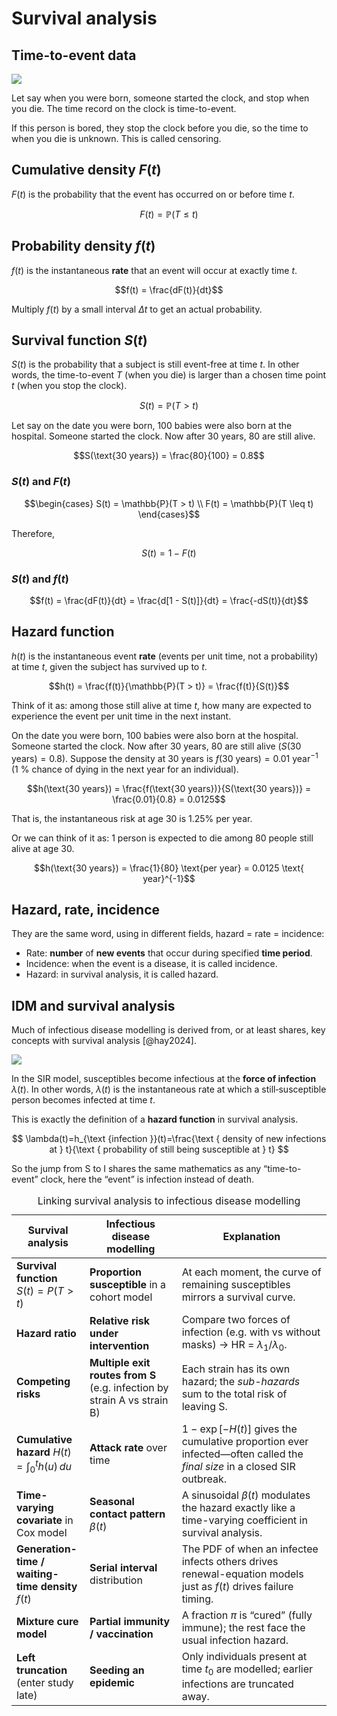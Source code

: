 # Survival analysis

## Time-to-event data

![](img/surv/time-to-event.svg)

Let say when you were born, someone started the clock, and stop when you die. The time record on the clock is time-to-event.

If this person is bored, they stop the clock before you die, so the time to when you die is unknown. This is called censoring.

## Cumulative density $F(t)$

$F(t)$ is the probability that the event has occurred on or before time $t$.

$$F(t) = \mathbb{P}(T \leq t)$$

## Probability density $f(t)$

$f(t)$ is the instantaneous **rate** that an event will occur at exactly time $t$.

$$f(t) = \frac{dF(t)}{dt}$$

Multiply $f(t)$ by a small interval $\Delta t$ to get an actual probability.

## Survival function $S(t)$

$S(t)$ is the probability that a subject is still event-free at time $t$. In other words, the time-to-event $T$ (when you die) is larger than a chosen time point $t$ (when you stop the clock).

$$S(t) = \mathbb{P}(T > t)$$

Let say on the date you were born, 100 babies were also born at the hospital. Someone started the clock. Now after 30 years, 80 are still alive.

$$S(\text{30 years}) = \frac{80}{100} = 0.8$$

### $S(t)$ and $F(t)$

$$\begin{cases}
S(t) = \mathbb{P}(T > t) \\
F(t) = \mathbb{P}(T \leq t)
\end{cases}$$

Therefore,

$$S(t) = 1 - F(t)$$

### $S(t)$ and $f(t)$

$$f(t) = \frac{dF(t)}{dt} = \frac{d[1 - S(t)]}{dt} = \frac{-dS(t)}{dt}$$

## Hazard function

$h(t)$ is the instantaneous event **rate** (events per unit time, not a probability) at time $t$, given the subject has survived up to $t$.

$$h(t) = \frac{f(t)}{\mathbb{P}(T > t)} = \frac{f(t)}{S(t)}$$

Think of it as: among those still alive at time $t$, how many are expected to experience the event per unit time in the next instant.

On the date you were born, 100 babies were also born at the hospital. Someone started the clock. Now after 30 years, 80 are still alive ($S(\text{30 years}) = 0.8$). Suppose the density at 30 years is $f(\text{30 years}) = 0.01 \text{ year}^{-1}$ (1 % chance of dying in the next year for an individual).

$$h(\text{30 years}) = \frac{f(\text{30 years})}{S(\text{30 years})} = \frac{0.01}{0.8} = 0.0125$$

That is, the instantaneous risk at age 30 is 1.25% per year.

Or we can think of it as: 1 person is expected to die among 80 people still alive at age 30.

$$h(\text{30 years}) = \frac{1}{80} \text{per year} = 0.0125 \text{ year}^{-1}$$

## Hazard, rate, incidence

They are the same word, using in different fields, hazard = rate = incidence:

-   Rate: **number** of **new events** that occur during specified **time period**.
-   Incidence: when the event is a disease, it is called incidence.
-   Hazard: in survival analysis, it is called hazard.

## IDM and survival analysis

Much of infectious disease modelling is derived from, or at least shares, key concepts with survival analysis [@hay2024].

![](img/det/sir.svg)

In the SIR model, susceptibles become infectious at the **force of infection** $\lambda(t)$. In other words, $\lambda(t)$ is the instantaneous rate at which a still‐susceptible person becomes infected at time $t$.

This is exactly the definition of a **hazard function** in survival analysis.

$$
\lambda(t)=h_{\text {infection }}(t)=\frac{\text { density of new infections at } t}{\text { probability of still being susceptible at } t}
$$

So the jump from S to I shares the same mathematics as any "time-to-event" clock, here the "event" is infection instead of death.

| Survival analysis | Infectious disease modelling | Explanation |
|-----------------|---------------------|----------------------------------|
| **Survival function** $S(t)=P(T>t)$ | **Proportion susceptible** in a cohort model | At each moment, the curve of remaining susceptibles mirrors a survival curve. |
| **Hazard ratio** | **Relative risk under intervention** | Compare two forces of infection (e.g. with vs without masks) → HR = $\lambda_1/\lambda_0$. |
| **Competing risks** | **Multiple exit routes from S** (e.g. infection by strain A vs strain B) | Each strain has its own hazard; the *sub-hazards* sum to the total risk of leaving S. |
| **Cumulative hazard** $H(t)=\int_0^t h(u)\,du$ | **Attack rate** over time | $1-\exp[-H(t)]$ gives the cumulative proportion ever infected—often called the *final size* in a closed SIR outbreak. |
| **Time-varying covariate** in Cox model | **Seasonal contact pattern** $\beta(t)$ | A sinusoidal $\beta(t)$ modulates the hazard exactly like a time-varying coefficient in survival analysis. |
| **Generation-time / waiting-time density** $f(t)$ | **Serial interval** distribution | The PDF of when an infectee infects others drives renewal-equation models just as $f(t)$ drives failure timing. |
| **Mixture cure model** | **Partial immunity / vaccination** | A fraction $\pi$ is “cured” (fully immune); the rest face the usual infection hazard. |
| **Left truncation** (enter study late) | **Seeding an epidemic** | Only individuals present at time $t_0$ are modelled; earlier infections are truncated away. |

: Linking survival analysis to infectious disease modelling

